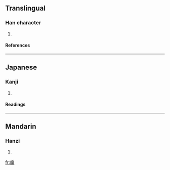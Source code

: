 {{see|廟}}

==Translingual==
===Han character===
{{Han char|rn=53|rad=广|as=09|sn=12|four=|canj=戈廿田 (ITW)}}
# {{defn|Han|sort=广09}}
====References====
{{Han ref|kx=0348.160|dkj=09400|dj=0659.070|hdz=20892.060|uh=5EBF|ud=24255}}
----
==Japanese==
===Kanji===
{{ja-kanji|grade=|rs=广09}}
# {{defn|Japanese}} 
====Readings====
{{ja-readings|on=[[びょう]] (byō), [[みょう]] (myō)|kun=[[みたまや]] (mitamaya)}}
----
==Mandarin==
===Hanzi===
{{cmn-hanzi|pin=[[miào]] (miao4)|wg=miao<sup>4</sup>}}
# {{defn|Mandarin}}

[[fr:庿]]